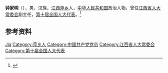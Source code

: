 '''钟家明'''（{{bd|1941年|9月|}}），男，汉族，[[江西|江西]][[萍乡|萍乡]]人，[[中华人民共和国|中华人民共和国]]政治人物，曾任[[江西省人大常委会|江西省人大常委会]]副主任，[[第十届全国人大代表|第十届全国人大代表]]。<ref>{{Cite book|title=中华人民共和国职官志|author=何虎生, 李耀东, 向常福主编|publisher=中国社会出版社|year=2003|isbn=9787800883934|location=北京|pages=}}</ref>

== 参考资料 ==
{{reflist}}

{{中国人物小作品}}

{{Authority control}}
{{DEFAULTSORT:Zhong钟}}
[[Category:钟姓|Jia]]
[[Category:萍乡人|Category:萍乡人]]
[[Category:中国共产党党员|Category:中国共产党党员]]
[[Category:江西省人大常委会|Category:江西省人大常委会]]
[[Category:第十届全国人大代表|Category:第十届全国人大代表]]